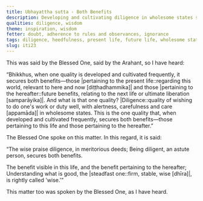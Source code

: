 ```yaml
---
title: Ubhayattha sutta - Both Benefits
description: Developing and cultivating diligence in wholesome states secures both benefits—those pertaining to the present life and those pertaining to the hereafter.
qualities: diligence, wisdom
theme: inspiration, wisdom
fetter: doubt, adherence to rules and observances, ignorance
tags: diligence, heedfulness, present life, future life, wholesome states, benefit, wise, ignorance, iti, iti1-27
slug: iti23
---
```


This was said by the Blessed One, said by the Arahant, so I have heard:

“Bhikkhus, when one quality is developed and cultivated frequently, it secures both benefits—those |pertaining to the present life::regarding this world, relevant to here and now [diṭṭhadhammika]| and those |pertaining to the hereafter::future benefits, relating to the next life or ultimate liberation [samparāyika]|. And what is that one quality? |Diligence::quality of wishing to do one's work or duty well, with alertness, carefulness and care [appamāda]| in wholesome states. This is the one quality that, when developed and cultivated frequently, secures both benefits—those pertaining to this life and those pertaining to the hereafter.”

The Blessed One spoke on this matter. In this regard, it is said:

“The wise praise diligence,
in meritorious deeds;
Being diligent, an astute person,
secures both benefits.

The benefit visible in this life,
and the benefit pertaining to the hereafter;
Understanding what is good, the |steadfast one::firm, stable, wise [dhīra]|,
is rightly called 'wise.'”

This matter too was spoken by the Blessed One, as I have heard.